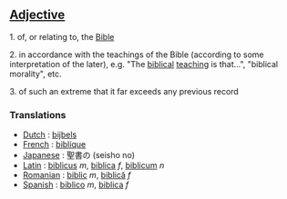 ==[[Adjective]]==

1. of, or relating to, the [[Bible]]

2. in accordance with the teachings of the Bible (according to some interpretation of the later), e.g. "The [[biblical]] [[teaching]] is that...", "biblical morality", etc.

3. of such an extreme that it far exceeds any previous record

===Translations===
* [[Dutch]] : [[bijbels]]
* [[French]] : [[biblique]]
* [[Japanese]] : 聖書の (seisho no)
* [[Latin]] : [[biblicus]] ''m'', [[biblica]] ''f'', [[biblicum]] ''n''
* [[Romanian]] : [[biblic]] ''m'', [[biblică]] ''f''
* [[Spanish]] : [[biblico]] ''m'', [[biblica]] ''f''
